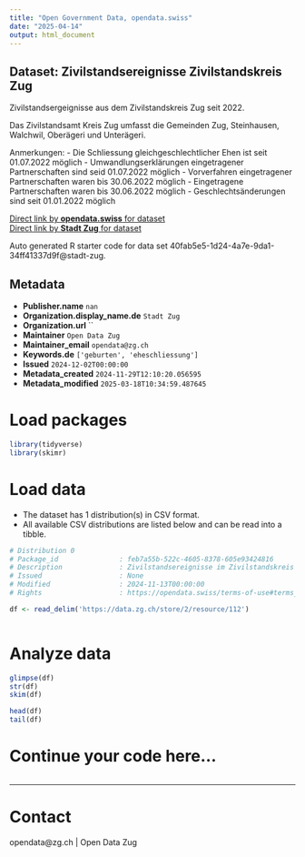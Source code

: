 ```yaml
---
title: "Open Government Data, opendata.swiss"
date: "2025-04-14"
output: html_document
---
```


## Dataset: Zivilstandsereignisse Zivilstandskreis Zug

Zivilstandsergeignisse aus dem Zivilstandskreis Zug seit 2022.

Das Zivilstandsamt Kreis Zug umfasst die Gemeinden Zug, Steinhausen, Walchwil, Oberägeri und Unterägeri.

Anmerkungen:
- Die Schliessung gleichgeschlechtlicher Ehen ist seit 01.07.2022 möglich
- Umwandlungserklärungen eingetragener Partnerschaften sind seid 01.07.2022 möglich
- Vorverfahren eingetragener Partnerschaften waren bis 30.06.2022 möglich
- Eingetragene Partnerschaften waren bis 30.06.2022 möglich
- Geschlechtsänderungen sind seit 01.01.2022 möglich

[Direct link by **opendata.swiss** for dataset](https://opendata.swiss/de/dataset/zivilstandsereignisse-zivilstandskreis-zug)<br>
[Direct link by **Stadt Zug** for dataset](https://www.stadtzug.ch/aemter/82)

Auto generated R starter code for data set 40fab5e5-1d24-4a7e-9da1-34ff41337d9f@stadt-zug.

## Metadata

- **Publisher.name** `nan`
- **Organization.display_name.de** `Stadt Zug`
- **Organization.url** ``
- **Maintainer** `Open Data Zug`
- **Maintainer_email** `opendata@zg.ch`
- **Keywords.de** `['geburten', 'eheschliessung']`
- **Issued** `2024-12-02T00:00:00`
- **Metadata_created** `2024-11-29T12:10:20.056595`
- **Metadata_modified** `2025-03-18T10:34:59.487645`


# Load packages

```r

library(tidyverse)
library(skimr)

```

# Load data

-   The dataset has 1 distribution(s) in CSV format.
-   All available CSV distributions are listed below and can be read into a tibble.

```r

# Distribution 0
# Package_id               : feb7a55b-522c-4605-8378-605e93424816
# Description              : Zivilstandsereignisse im Zivilstandskreis Zug seit 2022
# Issued                   : None
# Modified                 : 2024-11-13T00:00:00
# Rights                   : https://opendata.swiss/terms-of-use#terms_by

df <- read_delim('https://data.zg.ch/store/2/resource/112')



```

# Analyze data

```r

glimpse(df)
str(df)
skim(df)

head(df)
tail(df)

```

# Continue your code here...

```r

```

------------------------------------------------------------------------

# Contact

opendata@zg.ch | Open Data Zug
